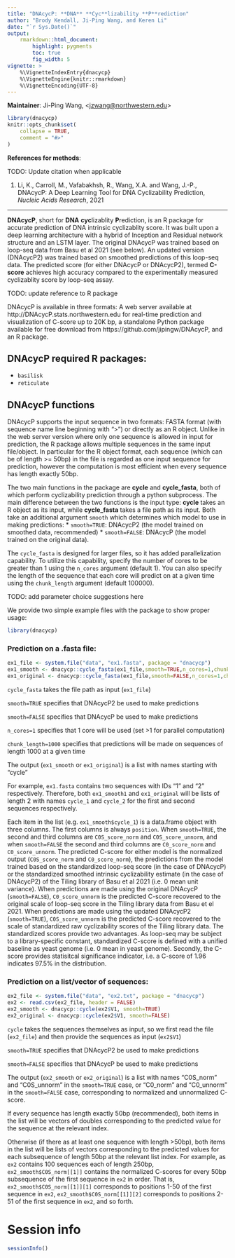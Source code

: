 ```yaml
---
title: "DNAcycP: **DNA** **Cyc**lizability **P**rediction"
author: "Brody Kendall, Ji-Ping Wang, and Keren Li"
date: "`r Sys.Date()`"
output: 
    rmarkdown::html_document:
        highlight: pygments
        toc: true
        fig_width: 5
vignette: >
    %\VignetteIndexEntry{dnacycp}
    %\VignetteEngine{knitr::rmarkdown}
    %\VignetteEncoding{UTF-8}
---
```


**Maintainer**: Ji-Ping Wang, <<jzwang@northwestern.edu>>


```r
library(dnacycp)
knitr::opts_chunk$set(
    collapse = TRUE,
    comment = "#>"
)
```


**References for methods**:

TODO: Update citation when applicable

1. Li, K., Carroll, M., Vafabakhsh, R., Wang, X.A. and Wang, J.-P., DNAcycP: A Deep Learning Tool for DNA Cyclizability Prediction, *Nucleic Acids Research*, 2021

****************************

**DNAcycP**, short for **DNA** **cyc**lizablity **P**rediction, is an R package for accurate prediction of DNA intrinsic cyclizablity score. It was built upon a deep learning architecture with a hybrid of Inception and Residual network structure and an LSTM layer. The original DNAcycP was trained based on loop-seq data from Basu et al 2021 (see below). An updated version (DNAcycP2) was trained based on smoothed predictions of this loop-seq data. The predicted score (for either DNAcycP or DNAcycP2), termed **C-score** achieves high accuracy compared to the experimentally measured cyclizablity score by loop-seq assay.


TODO: update reference to R package

DNAcycP is available in three formats: A web server available at http://DNAcycP.stats.northwestern.edu for real-time prediction and visualization of C-score up to 20K bp, a standalone Python package available for free download from https://github.com/jipingw/DNAcycP, and an R package.


## DNAcycP required R packages:

* `basilisk`
* `reticulate`

## DNAcycP functions

DNAcycP supports the input sequence in two formats: FASTA format (with sequence name line beginning with “>”) or directly as an R object. Unlike in the web server version where only one sequence is allowed in input for prediction, the R package allows multiple sequences in the same input file/object. In particular for the R object format, each sequence (which can be of length >= 50bp) in the file is regarded as one input sequence for prediction, however the computation is most efficient when every sequence has length exactly 50bp.

The two main functions in the package are **cycle** and **cycle_fasta**, both of which perform cyclizability prediction through a python subprocess. The main difference between the two functions is the input type: **cycle** takes an R object as its input, while **cycle_fasta** takes a file path as its input. Both take an additional argument `smooth` which determines which model to use in making predictions:
* `smooth=TRUE`: DNAcycP2 (the model trained on smoothed data, recommended) 
* `smooth=FALSE`: DNAcycP (the model trained on the original data).

The `cycle_fasta` is designed for larger files, so it has added parallelization capability. To utilize this capability, specify the number of cores to be greater than 1 using the `n_cores` argument (default 1). You can also specify the length of the sequence that each core will predict on at a given time using the `chunk_length` argument (default 100000).

TODO: add parameter choice suggestions here

We provide two simple example files with the package to show proper usage:

```r
library(dnacycp)
```


### Prediction on a .fasta file:

```r
ex1_file <- system.file("data", "ex1.fasta", package = "dnacycp")
ex1_smooth <- dnacycp::cycle_fasta(ex1_file,smooth=TRUE,n_cores=1,chunk_length=1000)
ex1_original <- dnacycp::cycle_fasta(ex1_file,smooth=FALSE,n_cores=1,chunk_length=1000)
```

`cycle_fasta` takes the file path as input (`ex1_file`)

`smooth=TRUE` specifies that DNAcycP2 be used to make predictions

`smooth=FALSE` specifies that DNAcycP be used to make predictions

`n_cores=1` specifies that 1 core will be used (set >1 for parallel computation)

`chunk_length=1000` specifies that predictions will be made on sequences of length 1000 at a given time

The output (`ex1_smooth` or `ex1_original`) is a list with names starting with "cycle"

For example, `ex1.fasta` contains two sequences with IDs "1" and "2" respectively.
Therefore, both `ex1_smooth1` and `ex1_original` will be lists of length 2 with names `cycle_1` and `cycle_2` for the first and second sequences respectively.

Each item in the list (e.g. `ex1_smooth$cycle_1`) is a data.frame object with three columns. The first columns is always `position`. When `smooth=TRUE`, the second and third columns are `C0S_score_norm` and `C0S_score_unnorm`, and when `smooth=FALSE` the second and third columns are `C0_score_norm` and `C0_score_unnorm`. The predicted C-score for either model is the normalized output (`C0S_score_norm` and `C0_score_norm`), the predictions from the model trained based on the standardized loop-seq score (in the case of DNAcycP) or the standardized smoothed intrinsic cyclizability estimate (in the case of DNAcycP2) of the Tiling library of Basu et al 2021 (i.e. 0 mean unit variance). When predictions are made using the original DNAcycP (`smooth=FALSE`), `C0_score_unnorm` is the predicted C-score recovered to the original scale of loop-seq score in the Tiling library data from Basu et el 2021. When predictions are made using the updated DNAcycP2 (`smooth=TRUE`), `C0S_score_unnorm` is the predicted C-score recovered to the scale of standardized raw cyclizability scores of the Tiling library data. The standardized scores provide two advantages. As loop-seq may be subject to a library-specific constant, standardized C-score is defined with a unified baseline as yeast genome (i.e. 0 mean in yeast genome). Secondly, the C-score provides statisitcal significance indicator, i.e. a C-score of 1.96 indicates 97.5% in the distribution.

### Prediction on a list/vector of sequences:


```r
ex2_file <- system.file("data", "ex2.txt", package = "dnacycp")
ex2 <- read.csv(ex2_file, header = FALSE)
ex2_smooth <- dnacycp::cycle(ex2$V1, smooth=TRUE)
ex2_original <- dnacycp::cycle(ex2$V1, smooth=FALSE)
```

`cycle` takes the sequences themselves as input, so we first read the file (`ex2_file`) and then provide the sequences as input (`ex2$V1`)

`smooth=TRUE` specifies that DNAcycP2 be used to make predictions

`smooth=FALSE` specifies that DNAcycP be used to make predictions

The output (`ex2_smooth` or `ex2_original`) is a list with names "C0S_norm" and "C0S_unnorm" in the `smooth=TRUE` case, or "C0_norm" and "C0_unnorm" in the `smooth=FALSE` case, corresponding to normalized and unnormalized C-score.

If every sequence has length exactly 50bp (recommended), both items in the list will be vectors of doubles corresponding to the predicted value for the sequence at the relevant index.

Otherwise (if there as at least one sequence with length >50bp), both items in the list will be lists of vectors corresponding to the predicted values for each subsequence of length 50bp at the relevant list index. For example, as `ex2` contains 100 sequences each of length 250bp, `ex2_smooth$C0S_norm[[1]]` contains the normalized C-scores for every 50bp subsequence of the first sequence in `ex2` in order. That is, `ex2_smooth$C0S_norm[[1]][1]` corresponds to positions 1-50 of the first sequence in `ex2`, `ex2_smooth$C0S_norm[[1]][2]` corresponds to positions 2-51 of the first sequence in `ex2`, and so forth.

# Session info

```r
sessionInfo()
```